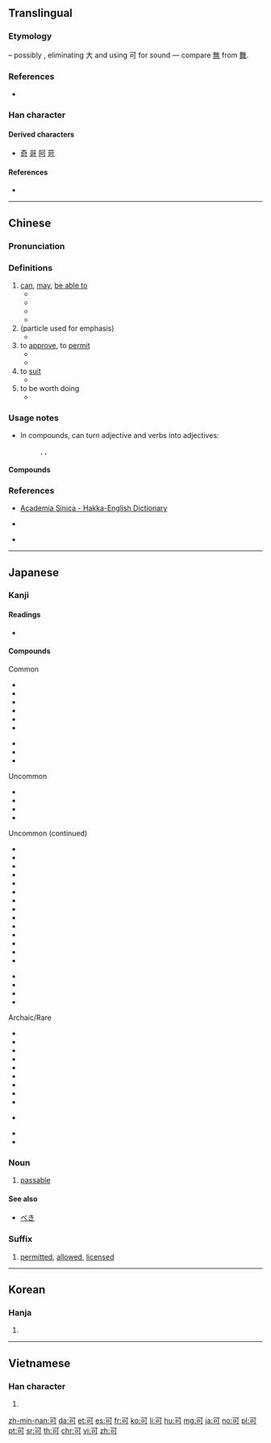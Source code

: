 {{also|句}}
==Translingual==
{{stroke order|stroke=5}}
{{stroke order|type=animate}}

===Etymology===
{{Han etyl}}
{{liushu|i}} – possibly {{Han simp|奇}}, eliminating 大 and using 可 for sound — compare [[無]] from [[舞]].

{{Han compound|口|丂|c1=s|c2=p|ls=psc}}

===References===
* {{cite-web
|url=http://www.hanziyuan.com/result.php?zi=%E5%8F%AF
|title=可
|work=字源
|language=Mandarin
|accessdate=2014-02-24}}

===Han character===
{{Han char|rn=30|rad=口|as=02|sn=5|four=10620|canj=MNR|ids=⿹丁口}}

====Derived characters====
* [[奇]] [[哥]] [[阿]] [[苛]]

====References====
* {{Han ref|kx=0172.120|dkj=03245|dj=0383.070|hdz=10567.070|uh=53EF|ud=21487|bh=A569|bd=42345}}

----

==Chinese==
{{zh-forms}}

===Pronunciation===
{{zh-pron
|m=kě
|c=ho2,hak1
|h=pfs=khó;hpy=ko3
|md=kō̤
|mn=khóa/khó͘/khó/khóⁿ
|mn_note=khuá, khó͘ - vernacular, khó, khóⁿ - literary
|w=2khu
|mc=y
|oc=y
|ma=|ma2=
|cat=v,suf,adv
}}

===Definitions===
{{zh-hanzi}}

# [[can]], [[may]], [[be able to]]
#* {{zh-l|可能|possibly}}
#* {{zh-l|可以|can}}
#* {{zh-usex|這 袋子{zi} '''可''' 盛 五十 公斤。|This bag '''can''' hold 50 kilos.}}
#* {{zh-usex|他 沒有 家 '''可''' 住。|He had no place to live.}}
# (particle used for emphasis)
#* {{zh-usex|我 '''可''' 不 太 知道。|I don't '''really''' know.}}
# to [[approve]], to [[permit]]
#* {{zh-l|許可/许可|to permit, to allow}}
#* {{zh-l|認可/认可|to approve}}
# to [[suit]]
#* {{zh-l|可心|satisfying}}
# to be worth doing
#* {{zh-usex|展覽 的{dí}確 '''可''' 看。|The exhibition is really '''worth''' seeing.}}

===Usage notes===
* In compounds, {{zh-l|可}} can turn adjective and verbs into adjectives:
*: {{zh-l|可吃|edible}}, {{zh-l|可愛/可爱|lovely}}, {{zh-l|可怜|pitiful}}

====Compounds====
{{der3
| {{zh-l|創可貼}}
| {{zh-l|可哀}}
| {{zh-l|可愛}}
| {{zh-l|可悲}}
| {{zh-l|可比}}
| {{zh-l|可比價格}}
| {{zh-l|可鄙}}
| {{zh-l|可編程}}
| {{zh-l|可變}}
| {{zh-l|可變電容器}}
| {{zh-l|可變化合價}}
| {{zh-l|可變資本}}
| {{zh-l|可不}}
| {{zh-l|可不是}}
| {{zh-l|可怖}}
| {{zh-l|可操左券}}
| {{zh-l|可乘之機}}
| {{zh-l|可持續}}
| {{zh-l|可持續發展}}
| {{zh-l|可吃}}
| {{zh-l|可恥}}
| {{zh-l|可達}}
| {{zh-l|可待因}}
| {{zh-l|可導}}
| {{zh-l|可得到}}
| {{zh-l|可丁可卯}}, {{zh-l|可釘可鉚}}
| {{zh-l|可懂度}}
| {{zh-l|可動}}
| {{zh-l|可讀性}}
| {{zh-l|可讀音性}}
| {{zh-l|可分}}
| {{zh-l|可否}}
| {{zh-l|可歌可泣}}
| {{zh-l|可耕地}}
| {{zh-l|可供軍用}}
| {{zh-l|可共患難}}
| {{zh-l|可觀}}
| {{zh-l|可貴}}
| {{zh-l|可好}}
| {{zh-l|可恨}}
| {{zh-l|可回收}}
| {{zh-l|可及性}}
| {{zh-l|可嘉}}
| {{zh-l|可見}}
| {{zh-l|可見度}}
| {{zh-l|可見光}}

| {{zh-l|可腳}}, {{zh-l|可腳兒}}
| {{zh-l|可接受性}}
| {{zh-l|可解}}
| {{zh-l|可驚}}
| {{zh-l|可勁}}, {{zh-l|可勁兒}}
| {{zh-l|可敬}}
| {{zh-l|可掬}}
| {{zh-l|可決}}
| {{zh-l|可決率}}
| {{zh-l|可決票}}
| {{zh-l|可卡因}}
| {{zh-l|可靠}}
| {{zh-l|可靠性}}
| {{zh-l|可可}}
| {{zh-l|可口}}
| {{zh-l|可口可樂}}
| {{zh-l|可口可樂公司}}
| {{zh-l|可蘭經}}
| {{zh-l|可樂}}
| {{zh-l|可憐}}
| {{zh-l|可憐巴巴}}, {{zh-l|可憐巴巴的}}
| {{zh-l|可憐蟲}}
| {{zh-l|可憐見}}, {{zh-l|可憐見兒}}
| {{zh-l|可憐相}}
| {{zh-l|可裂變}}
| {{zh-l|可裂變材料}}
| {{zh-l|可惱}}
| {{zh-l|可能}}
| {{zh-l|可能補語}}
| {{zh-l|可能性}}
| {{zh-l|可逆}}
| {{zh-l|可逆反應}}
| {{zh-l|可逆性}}
| {{zh-l|可怕}}
| {{zh-l|可欺}}
| {{zh-l|可氣}}
| {{zh-l|可巧}}
| {{zh-l|可親}}
| {{zh-l|可取}}
| {{zh-l|可燃}}
| {{zh-l|可燃冰}}
| {{zh-l|可燃性}}
| {{zh-l|可人}}
| {{zh-l|可容忍}}
| {{zh-l|可溶性}}
| {{zh-l|可身}}, {{zh-l|可身兒}}
| {{zh-l|可食}}
| {{zh-l|可視電話}}
| {{zh-l|可是}}
| {{zh-l|可數}}
| {{zh-l|可數性}}
| {{zh-l|可塑性}}
| {{zh-l|可嘆}}
| {{zh-l|可體}}
| {{zh-l|可調}}
| {{zh-l|可通}}
| {{zh-l|可通約}}
| {{zh-l|可望而不可即}}
| {{zh-l|可微}}
| {{zh-l|可謂}}
| {{zh-l|可惡}}
| {{zh-l|可惜}}
| {{zh-l|可喜}}
| {{zh-l|可想而知}}
| {{zh-l|可想像}}
| {{zh-l|可笑}}
| {{zh-l|可心}}
| {{zh-l|可信}}
| {{zh-l|可信度}}
| {{zh-l|可信任}}
| {{zh-l|可行}}
| {{zh-l|可行性}}
| {{zh-l|可行性研究}}
| {{zh-l|可尋址}}
| {{zh-l|可壓縮}}
| {{zh-l|可言}}
| {{zh-l|可疑}}
| {{zh-l|可以}}
| {{zh-l|可意}}
| {{zh-l|可有可無}}
| {{zh-l|可再生}}
| {{zh-l|可再生能源}}
| {{zh-l|可憎}}
| {{zh-l|可著}}
| {{zh-l|可知}}
| {{zh-l|可知論}}
| {{zh-l|可支付性}}
| {{zh-l|可轉讓}}
| {{zh-l|可尊敬}}
| {{zh-l|可作}}
| {{zh-l|可做}}
}}

===References===
* {{qualifier|Hakka}} [http://minhakka.ling.sinica.edu.tw/bkg/hakyin/search.php?DETAIL=1&LIMIT=id=16219&dbname=su_tian_1&graph=2 Academia Sinica - Hakka-English Dictionary]
* {{qualifier|Hakka}} {{R:hak:Lau 1997}}
* {{qualifier|Min Nan}} {{thcwd|1415}}

----

==Japanese==

===Kanji===
{{ja-kanji|grade=5|rs=口02}}

====Readings====
* {{ja-readings|on=[[か]] (ka), [[こく]] (koku)|kun=[[よい]] (yoi), [[べし]] (beshi), [[ばかり]] (bakari)}}

====Compounds====
{{der-top3|Compounds of 可}}
Common
* {{m|ja|可否|tr=kahi}}
* {{m|ja|可決|tr=kaketsu}}
* {{m|ja|可也|tr=kanari}}
* {{m|ja|可能|tr=kanō}}
* {{m|ja|可愛い|tr=kawaii}}
* {{m|ja|可哀相|tr=kawaisō}}

* {{m|ja|不可|tr=fuka}}
* {{m|ja|許可|tr=kyoka}}
* {{m|ja|認可|tr=ninka}}

Uncommon
* {{m|ja|可き|tr=beki}}
* {{m|ja|可とする|tr=katosuru}}
* {{m|ja|可分|tr=kabun}}
* {{m|ja|可聴|tr=kachō}}

{{der-mid3}}
Uncommon (continued)
* {{m|ja|可動|tr=kadō}}
* {{m|ja|可読|tr=kadoku}}
* {{m|ja|可逆|tr=kagyaku}}
* {{m|ja|可変|tr=kahen}}
* {{m|ja|可燃|tr=kanen}}
* {{m|ja|可憐|tr=karen}}
* {{m|ja|可算|tr=kasan}}
* {{m|ja|可視|tr=kashi}}
* {{m|ja|可塑|tr=kaso}}
* {{m|ja|可溶|tr=kayō}}
* {{m|ja|加圧性|tr=kaatsusei}}
* {{m|ja|可換環|tr=kakankan}}
* {{m|ja|可換群|tr=kakangun}}
* {{m|ja|可処分|tr=kashobun}}

* {{m|ja|印可|tr=inka}}
* {{m|ja|半可|tr=hanka}}
* {{m|ja|裁可|tr=saika}}
* {{m|ja|成る可く|tr=narubeku}}

{{der-mid3}}
Archaic/Rare
* {{m|ja|可い|tr=bei}}
* {{m|ja|可し|tr=beshi}}
* {{m|ja|可からず|tr=bekarazu}}
* {{m|ja|可くして|tr=bekushite}}
* {{m|ja|可惜|tr=atara}}
* {{m|ja|可成|tr=kanari}}
* {{m|ja|可祝|tr=kashiku}}
* {{m|ja|可撓|tr=katō}}
* {{m|ja|可用|tr=kayō}}

* {{m|ja|允可|tr=inka}}

* {{m|ja|可及的|tr=kakyūteki}}
* {{m|ja|可耕地|tr=kakōchi}}
{{der-bottom}}

===Noun===
{{ja-noun|か}}

# [[passable]]

====See also====
* [[べき]]

===Suffix===
{{ja-pos|か|suffix}}

# [[permitted]], [[allowed]], [[licensed]]

----

==Korean==

===Hanja===
{{ko-hanja|hangeul=[[가]], [[극]]|mr=ka, kŭk}}

# {{defn|lang=ko|sort=口02}}

----

==Vietnamese==

===Han character===
{{vi-hantu|[[khả]], [[khá]], [[tài]]|rs=口02}}

# {{defn|lang=vi|sort=口02}}

[[zh-min-nan:可]]
[[da:可]]
[[et:可]]
[[es:可]]
[[fr:可]]
[[ko:可]]
[[li:可]]
[[hu:可]]
[[mg:可]]
[[ja:可]]
[[no:可]]
[[pl:可]]
[[pt:可]]
[[sr:可]]
[[th:可]]
[[chr:可]]
[[vi:可]]
[[zh:可]]